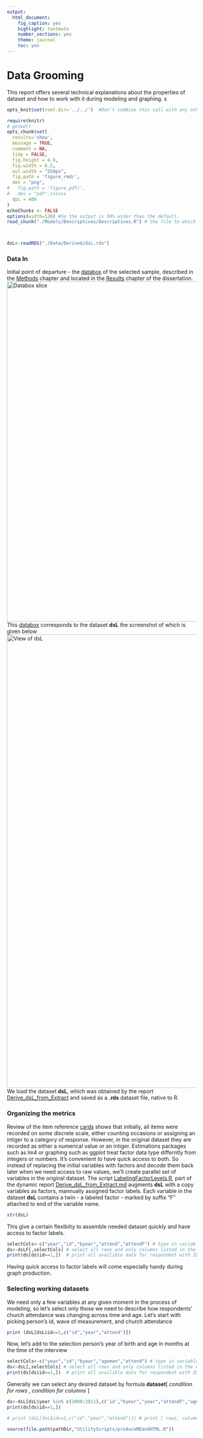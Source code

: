 ```yaml
---
output:
  html_document:
    fig_caption: yes
    highlight: textmate
    number_sections: yes
    theme: journal
    toc: yes
---
```

Data Grooming
=================================================
This report  offers several technical explanations about the properties of dataset and how to work with it during modeling and graphing.
s
<!--  Set the working directory to the repository's base directory; this assumes the report is nested inside of only one directory.-->
```r
opts_knit$set(root.dir='../../')  #Don't combine this call with any other chunk -especially one that uses file paths.

```


<!-- Set the report-wide options, and point to the external code file. -->
```r
require(knitr)
# getwd()
opts_chunk$set(
  results='show', 
  message = TRUE,
  comment = NA, 
  tidy = FALSE,
  fig.height = 4.8, 
  fig.width = 6.5, 
  out.width = "550px",
  fig.path = 'figure_rmd/',     
  dev = "png",
#   fig.path = 'figure_pdf/',     
#   dev = "pdf",ssssss
  dpi = 400
)
echoChunks <- FALSE
options(width=120) #So the output is 50% wider than the default.
read_chunk("./Models/Descriptives/Descriptives.R") # the file to which knitr calls for the chunks
```

```r
```

```r
```

```r
dsL<-readRDS("./Data/Derived/dsL.rds")
```


### Data In
Initial point of departure - the [databox](http://statcanvas.net/thesis/databox/) of the selected sample, described in the [Methods](http://statcanvas.net/thesis/III_methods/03_Methods.htm) chapter and located in the [Results](http://statcanvas.net/thesis/IV_Results/04_Results.htm) chapter of the dissertation.
<img link src="./figure_rmd/3_Methods_Figure_3_2.png" alt="Databox slice" style="width:900px;"/>
This [databox](http://statcanvas.net/thesis/databox/) corresponds to the dataset **dsL** the screenshot of which is given below
<img link src="./figure_rmd/3_Methods_Figure_3_3.png" alt="View of dsL" style="width:1200px;"/> 
We load the dataset **dsL**, which was obtained by the report [Derive_dsL_from_Extract](https://github.com/andkov/Longitudinal_Models_of_Religiosity_NLSY97/blob/master/Data/Derive_dsL_from_Extract.md) and saved as a **.rds** dataset file, native to R.




### Organizing the metrics 
Review of the item reference [cards](http://statcanvas.net/thesis/databox/) shows that initially, all items were recorded on some discrete scale, either counting occasions or assigning an intiger to a category of response. However, in the original dataset they are recorded as either a numerical value or an intiger. 
Estimations packages such as lm4 or graphing   such as ggplot treat factor data type differntly from integers or numbers. It's convenient to have quick access to both. So instead of replacing the initial variables with factors and decode them back later when we need access to raw values, we'll create parallel set of variables in the original dataset. The script [LabelingFactorLevels.R](https://github.com/andkov/Longitudinal_Models_of_Religiosity_NLSY97/blob/master/Manipulation/LabelingFactorLevels.R), part of the dynamic report [Derive_dsL_from_Extract.md](https://github.com/andkov/Longitudinal_Models_of_Religiosity_NLSY97/blob/master/Data/Derive_dsL_from_Extract.md) augments  **dsL** with a copy variables as factors,  mannually assigned factor labels. Each variable in the dataset **dsL** contains a twin - a labeled factor - marked by suffix "F" attached to end of the variable name. 
```r
str(dsL)
```
This give a certain flexibiity to assemble needed dataset quickly and have access to factor labels.
```r
selectCols<-c("year","id","byear","attend","attendF") # type in variable name
ds<-dsLF[,selectCols] # select all rows and only columns listed in the object selectCols
print(ds[ds$id==1,])  # print all availible data for respondent with ID number of 1
```
Having quick access to factor labels will come especially handy during graph production.






### Selecting working datasets
We need only a few variables at any given moment in the process of modeling, so let's select only those we need to describe how respondents' church attendance was changing across time and age. Let's start with picking person's id, wave of measurement, and church attendance
```r
print (dsL[dsL$id==1,c("id","year","attend")])
```
Now, let's add to the selection person's year of birth and age in months at the time of the interview
```r
selectCols<-c("year","id","byear","agemon","attend") # type in variable name
ds<-dsL[,selectCols] # select all rows and only columns listed in the object selectCols
print(ds[ds$id==1,])  # print all availible data for respondent with ID number of 1
```
Generally we can select any desired dataset by formula **dataset**[  _condition for rows_  ,  _condition for columns_  ]
```r
ds<-dsL[dsL$year %in% c(2000:2011),c('id',"byear","year","attendF","ageyearF","agemon")]
print(ds[ds$id==1,]) 
```



```r
# print (dsL[dsL$id==1,c("id","year","attend")]) # print [ rows, columns/variables]

```


```r
source(file.path(pathDir,"UtilityScripts/produceMDandHTML.R"))

```

